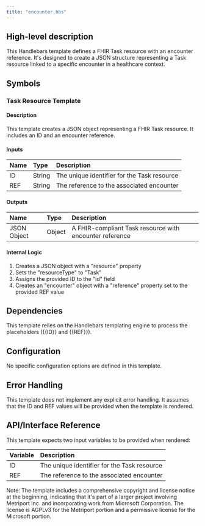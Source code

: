 ```yaml
---
title: "encounter.hbs"
---
```


## High-level description
This Handlebars template defines a FHIR Task resource with an encounter reference. It's designed to create a JSON structure representing a Task resource linked to a specific encounter in a healthcare context.

## Symbols

### Task Resource Template
#### Description
This template creates a JSON object representing a FHIR Task resource. It includes an ID and an encounter reference.

#### Inputs
| Name | Type | Description |
|:-----|:-----|:------------|
| ID | String | The unique identifier for the Task resource |
| REF | String | The reference to the associated encounter |

#### Outputs
| Name | Type | Description |
|:-----|:-----|:------------|
| JSON Object | Object | A FHIR-compliant Task resource with encounter reference |

#### Internal Logic
1. Creates a JSON object with a "resource" property
2. Sets the "resourceType" to "Task"
3. Assigns the provided ID to the "id" field
4. Creates an "encounter" object with a "reference" property set to the provided REF value

## Dependencies
This template relies on the Handlebars templating engine to process the placeholders ({{ID}} and {{REF}}).

## Configuration
No specific configuration options are defined in this template.

## Error Handling
This template does not implement any explicit error handling. It assumes that the ID and REF values will be provided when the template is rendered.

## API/Interface Reference
This template expects two input variables to be provided when rendered:

| Variable | Description |
|:---------|:------------|
| ID | The unique identifier for the Task resource |
| REF | The reference to the associated encounter |

Note: The template includes a comprehensive copyright and license notice at the beginning, indicating that it's part of a larger project involving Metriport Inc. and incorporating work from Microsoft Corporation. The license is AGPLv3 for the Metriport portion and a permissive license for the Microsoft portion.